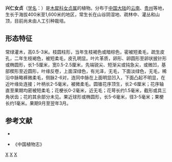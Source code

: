 {{Speciesbox 
| taxon = Ligustrum xingrenense
| binomial_authority = D. J. Liu
}}

'''兴仁女贞'''（[[学名|学名]]：{{lang|la|''Ligustrum xingrenense''}}）是[[木犀科|木犀科]][[女贞属|女贞属]]的植物。分布于[[中国大陆|中国大陆]]的[[云南|云南]]、[[贵州|贵州]]等地，生长于海拔400米至1,600米的地区，常生长在山谷阴湿地、疏林中、灌丛和山顶，目前尚未由人工引种栽培。

==形态特征==
常绿灌木，高0.5-3米。枝圆柱形，当年生枝褐色或暗棕色，密被短柔毛，疏生皮孔，二年生枝褐色，被短柔毛，皮孔明显。叶片革质，卵形、卵圆形至卵状披针形或椭圆形，长1-5厘米，宽0.5-2.5厘米，先端锐尖、短渐尖或钝急尖，或微凹，基部楔形至近圆形，叶缘反卷，上面深绿色，有光泽，无毛，下面淡绿色，无毛，稀沿中脉略裤微柔毛，侧脉2-6对，连同中脉在上面明显凹入，下面凸起不明显，在近叶缘处连接；叶柄长2-5毫米，被微柔毛。圆锥花序顶生，长2-6厘米；花序轴直至果期均密被短柔毛；花梗长0-2毫米，近无毛；花萼长约1.5毫米，截形或具三角状齿；花的其余部分未见。果近球形或椭圆形，长5-6毫米，径3-5毫米；果梗长约1毫米。果期9月至翌年3月。

== 参考文献 ==
<div class="references-small">
* {{cite web| url =http://www.bioinfo.cn/db05/KmzwSpecies.php?action=view&id=30414| title =兴仁女贞| work =《中国高等植物数据库全库》| publisher =中国科学院微生物研究所| author =昆明植物研究所| accessdate =2009-02-26| archive-date =2018-06-28| archive-url =https://web.archive.org/web/20180628204035/http://www.bioinfo.cn/db05/KmzwSpecies.php?action=view| dead-url =yes}}
</div>
* 《中国植物志》
{{Taxonbar|from=Q10894060}}

[[Category:女贞属|X]]
[[Category:云南植物|X]]
[[Category:贵州植物|X]]